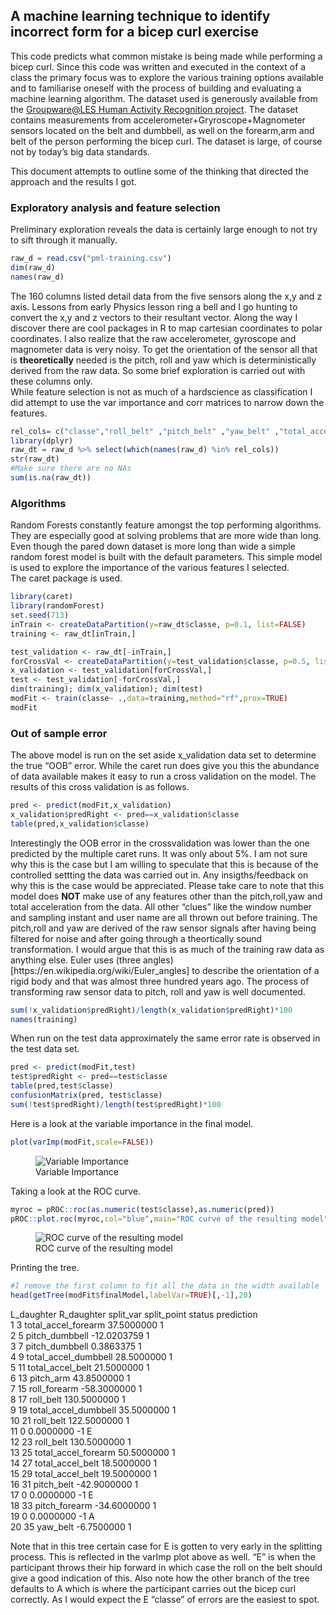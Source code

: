 ## A machine learning technique to identify incorrect form for a bicep curl exercise

This code predicts what common mistake is being made while performing a bicep curl. Since this code was written and executed in the context of a class the primary focus was to explore the various training options available and to familiarise oneself with the process of building and evaluating a machine learning algorithm.
The dataset used is generously available from the [Groupware@LES Human Activity Recognition project](http://groupware.les.inf.puc-rio.br/har). The dataset contains measurements from accelerometer+Gryroscope+Magnometer sensors located on the belt and dumbbell, as well on the forearm,arm and belt of the person performing the bicep curl. The dataset is large, of course not by today's big data standards. 

This document attempts to outline some of the thinking that directed the approach and the results I got.

### Exploratory analysis and feature selection
Preliminary exploration reveals the data is certainly large enough to not try to sift through it manually. 

```R
raw_d = read.csv("pml-training.csv")
dim(raw_d)
names(raw_d)
``` 
The 160 columns listed detail data from the five sensors along the x,y and z axis. Lessons from early Physics lesson ring a bell and I go hunting to convert the x,y and z vectors to their resultant vector. Along the way I discover there are cool packages in R to map cartesian coordinates to polar coordinates. I also realize that the raw accelerometer, gyroscope and magnometer data is very noisy. To get the orientation of the sensor all that is **theoretically** needed is the pitch, roll and yaw which is deterministically derived from the raw data. So some brief exploration is carried out with these columns only.  
While feature selection is not as much of a hardscience as classification I did attempt to use the var importance and corr matrices to narrow down the features.

```R
rel_cols= c("classe","roll_belt" ,"pitch_belt" ,"yaw_belt" ,"total_accel_belt" ,"roll_arm" ,"pitch_arm" ,"yaw_arm" ,"total_accel_arm" ,"roll_dumbbell" ,"pitch_dumbbell" ,"yaw_dumbbell" ,"total_accel_dumbbell" ,"roll_forearm" ,"pitch_forearm" ,"yaw_forearm" ,"total_accel_forearm")
library(dplyr)
raw_dt = raw_d %>% select(which(names(raw_d) %in% rel_cols))
str(raw_dt)
#Make sure there are no NAs
sum(is.na(raw_dt))
```
### Algorithms
Random Forests constantly feature amongst the top performing algorithms. They are especially good at solving problems that are more wide than long. Even though the pared down dataset is more long than wide a simple random forest model is built with the default parameters. This simple model is used to explore the importance of the various features I selected.  
The caret package is used.

```R
library(caret)
library(randomForest)
set.seed(713)
inTrain <- createDataPartition(y=raw_dt$classe, p=0.1, list=FALSE)
training <- raw_dt[inTrain,]

test_validation <- raw_dt[-inTrain,]
forCrossVal <- createDataPartition(y=test_validation$classe, p=0.5, list=FALSE)
x_validation <- test_validation[forCrossVal,]
test <- test_validation[-forCrossVal,]
dim(training); dim(x_validation); dim(test)
modFit <- train(classe~ .,data=training,method="rf",prox=TRUE)
modFit
```
### Out of sample error  
The above model is run on the set aside x_validation data set to determine the true "OOB" error. While the caret run does give you this the abundance of data available makes it easy to run a cross validation on the model. The results of this cross validation is as follows.

```R
pred <- predict(modFit,x_validation)
x_validation$predRight <- pred==x_validation$classe
table(pred,x_validation$classe)
```
Interestingly the OOB error in the crossvalidation was lower than the one predicted by the multiple caret runs. It was only about 5%. I am not sure why this is the case but I am willing to speculate that this is because of the controlled settting the data was carried out in. Any insigths/feedback on why this is the case would be appreciated. Please take care to note that this model does **NOT** make use of any features other than the pitch,roll,yaw and total acceleration from the data. All other "clues" like the window number and sampling instant and user name are all thrown out before training. The pitch,roll and yaw are derived of the raw sensor signals after having being filtered for noise and after going through a theortically sound transformation. I would argue that this is as much of the training raw data as anything else. Euler uses (three angles)[https://en.wikipedia.org/wiki/Euler_angles] to describe the orientation of a rigid body and that was almost three hundred years ago. The process of transforming raw sensor data to pitch, roll and yaw is well documented. 
```R
sum(!x_validation$predRight)/length(x_validation$predRight)*100
names(training)
```
When run on the test data approximately the same error rate is observed in the test data set. 
```R
pred <- predict(modFit,test)
test$predRight <- pred==test$classe
table(pred,test$classe)
confusionMatrix(pred, test$classe)
sum(!test$predRight)/length(test$predRight)*100
```

Here is a look at the variable importance in the final model.
```R
plot(varImp(modFit,scale=FALSE))
```
![Variable Importance](plot1.png)

Taking a look at the ROC curve.
```R
myroc = pROC::roc(as.numeric(test$classe),as.numeric(pred))
pROC::plot.roc(myroc,col="blue",main="ROC curve of the resulting model")
```
![ROC curve of the resulting model](plot2.png)

Printing the tree.
```R
#I remove the first column to fit all the data in the width available
head(getTree(modFit$finalModel,labelVar=TRUE)[,-1],20)
```
L_daughter  R_daughter    split_var     split_point status prediction  
1               3  total_accel_forearm  37.5000000      1       <NA>  
2               5       pitch_dumbbell -12.0203759      1       <NA>  
3               7       pitch_dumbbell   0.3863375      1       <NA>  
4               9 total_accel_dumbbell  28.5000000      1       <NA>  
5              11     total_accel_belt  21.5000000      1       <NA>  
6              13            pitch_arm  43.8500000      1       <NA>  
7              15         roll_forearm -58.3000000      1       <NA>  
8              17            roll_belt 130.5000000      1       <NA>  
9              19 total_accel_dumbbell  35.5000000      1       <NA>  
10             21            roll_belt 122.5000000      1       <NA>  
11              0                 <NA>   0.0000000     -1          E  
12             23            roll_belt 130.5000000      1       <NA>  
13             25  total_accel_forearm  50.5000000      1       <NA>  
14             27     total_accel_belt  18.5000000      1       <NA>  
15             29     total_accel_belt  19.5000000      1       <NA>  
16             31           pitch_belt -42.9000000      1       <NA>  
17              0                 <NA>   0.0000000     -1          E  
18             33        pitch_forearm -34.6000000      1       <NA>  
19              0                 <NA>   0.0000000     -1          A  
20             35             yaw_belt  -6.7500000      1       <NA>  



Note that in this tree certain case for E is gotten to very early in the splitting process. This is reflected in the varImp plot above as well. "E" is when the participant throws their hip forward in which case the roll on the belt should give a good indication of this. Also note how the other branch of the tree defaults to A which is where the participant carries out the bicep curl correctly. As I would expect the E "classe" of errors are the easiest to spot.
